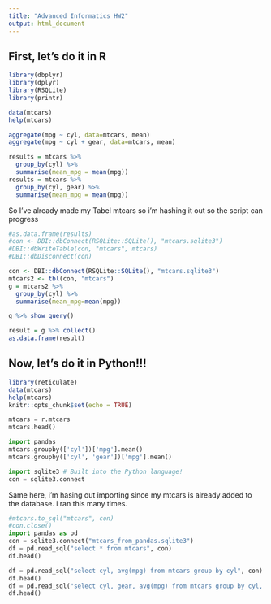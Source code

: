 ---
title: "Advanced Informatics HW2"
output: html_document
---
## First, let's do it in R

```{r}
library(dbplyr)
library(dplyr)
library(RSQLite)
library(printr)

data(mtcars)
help(mtcars)
```

```{r}
aggregate(mpg ~ cyl, data=mtcars, mean)
aggregate(mpg ~ cyl + gear, data=mtcars, mean)

results = mtcars %>%
  group_by(cyl) %>%
  summarise(mean_mpg = mean(mpg))
results = mtcars %>%
  group_by(cyl, gear) %>%
  summarise(mean_mpg = mean(mpg))
```

So I've already made my Tabel mtcars so i'm hashing it out so 
the script can progress

```{r}
#as.data.frame(results)
#con <- DBI::dbConnect(RSQLite::SQLite(), "mtcars.sqlite3")
#DBI::dbWriteTable(con, "mtcars", mtcars)
#DBI::dbDisconnect(con)

con <- DBI::dbConnect(RSQLite::SQLite(), "mtcars.sqlite3")
mtcars2 <- tbl(con, "mtcars")
g = mtcars2 %>% 
  group_by(cyl) %>%
  summarise(mean_mpg=mean(mpg))

g %>% show_query()

result = g %>% collect()
as.data.frame(result)
```

## Now, let's do it in Python!!!

```{r reticulate, include=FALSE}
library(reticulate)
data(mtcars)
help(mtcars)
knitr::opts_chunk$set(echo = TRUE)
```

```{python}
mtcars = r.mtcars
mtcars.head()
```

```{python}
import pandas
mtcars.groupby(['cyl'])['mpg'].mean()
mtcars.groupby(['cyl', 'gear'])['mpg'].mean()
```

```{python}
import sqlite3 # Built into the Python language!
con = sqlite3.connect
```
Same here, i'm hasing out importing since my mtcars is already added to the database. i ran this many times. 
```{python}
#mtcars.to_sql("mtcars", con)
#con.close()
import pandas as pd
con = sqlite3.connect("mtcars_from_pandas.sqlite3")
df = pd.read_sql("select * from mtcars", con)
df.head()
```

```{python}
df = pd.read_sql("select cyl, avg(mpg) from mtcars group by cyl", con)
df.head()
df = pd.read_sql("select cyl, gear, avg(mpg) from mtcars group by cyl, gear", con)
df.head()
```